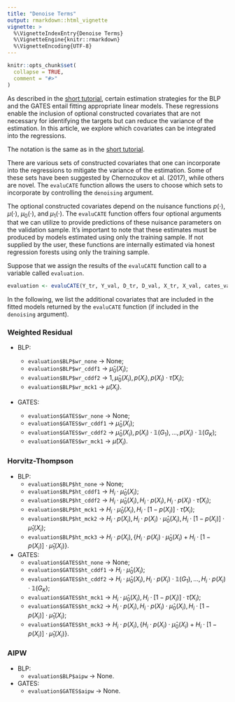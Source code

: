 ```yaml
---
title: "Denoise Terms"
output: rmarkdown::html_vignette
vignette: >
  %\VignetteIndexEntry{Denoise Terms}
  %\VignetteEngine{knitr::rmarkdown}
  %\VignetteEncoding{UTF-8}
---
```


```r
knitr::opts_chunk$set(
  collapse = TRUE,
  comment = "#>"
)
```

As described in the [short tutorial](https://riccardo-df.github.io/evaluCATE/articles/evaluCATE-short-tutorial.html), certain estimation strategies for the BLP and the GATES entail fitting appropriate linear models. These regressions enable the inclusion of optional constructed covariates that are not necessary for identifying the targets but can reduce the variance of the estimation. In this article, we explore which covariates can be integrated into the regressions.

The notation is the same as in the [short tutorial](https://riccardo-df.github.io/evaluCATE/articles/evaluCATE-short-tutorial.html).

There are various sets of constructed covariates that one can incorporate into the regressions to mitigate the variance of the estimation. Some of these sets have been suggested by Chernozukov et al. (2017), while others are novel. The `evaluCATE` function allows the users to choose which sets to incorporate by controlling the `denoising` argument.

The optional constructed covariates depend on the nuisance functions $p ( \cdot )$, $\mu ( \cdot )$, $\mu_0 ( \cdot )$, and $\mu_1 ( \cdot )$. The `evaluCATE` function offers four optional arguments that we can utilize to provide predictions of these nuisance parameters on the validation sample. It's important to note that these estimates must be produced by models estimated using only the training sample. If not supplied by the user, these functions are internally estimated via honest regression forests using only the training sample.

Suppose that we assign the results of the `evaluCATE` function call to a variable called `evaluation`.

```r
evaluation <- evaluCATE(Y_tr, Y_val, D_tr, D_val, X_tr, X_val, cates_val)
```

In the following, we list the additional covariates that are included in the fitted models returned by the `evaluCATE` function (if included in the `denoising` argument). 

### Weighted Residual
- BLP:

  * `evaluation$BLP$wr_none` &rarr; None;
  * `evaluation$BLP$wr_cddf1` &rarr; $\hat{\mu}_0 ( X_i )$;
  * `evaluation$BLP$wr_cddf2` &rarr; $1, \hat{\mu}_0 ( X_i ), p ( X_i ), p ( X_i ) \cdot \hat{\tau} ( X_i )$;
  * `evaluation$BLP$wr_mck1` &rarr; $\hat{\mu} ( X_i )$.

- GATES:
  * `evaluation$GATES$wr_none` &rarr; None;
  * `evaluation$GATES$wr_cddf1` &rarr; $\hat{\mu}_0 ( X_i )$; 
  * `evaluation$GATES$wr_cddf2` &rarr; $\hat{\mu}_0 ( X_i ), p ( X_i ) \cdot \mathbb{1} (G_1), \dots, p ( X_i ) \cdot \mathbb{1} (G_K)$; 
  * `evaluation$GATES$wr_mck1` &rarr; $\hat{\mu} ( X_i )$.
  
### Horvitz-Thompson 
- BLP:
  * `evaluation$BLP$ht_none` &rarr; None;
  * `evaluation$BLP$ht_cddf1` &rarr; $H_i \cdot \hat{\mu}_0 ( X_i )$;
  * `evaluation$BLP$ht_cddf2` &rarr; $H_i \cdot \hat{\mu}_0 ( X_i ), H_i \cdot p ( X_i ), H_i \cdot p ( X_i ) \cdot \hat{\tau} ( X_i )$;
  * `evaluation$BLP$ht_mck1` &rarr; $H_i \cdot \hat{\mu}_0 ( X_i ), H_i \cdot [ 1 - p ( X_i ) ] \cdot \hat{\tau} ( X_i )$;
  * `evaluation$BLP$ht_mck2` &rarr; $H_i \cdot p ( X_i ), H_i \cdot p ( X_i ) \cdot \hat{\mu}_0 ( X_i ), H_i \cdot [ 1 - p ( X_i ) ] \cdot \hat{\mu}_1 ( X_i )$;
  * `evaluation$BLP$ht_mck3` &rarr; $H_i \cdot p ( X_i ), \{ H_i \cdot p ( X_i ) \cdot \hat{\mu}_0 ( X_i ) + H_i \cdot [ 1 - p ( X_i ) ] \cdot \hat{\mu}_1 ( X_i ) \}$.

- GATES:
  * `evaluation$GATES$ht_none` &rarr; None;
  * `evaluation$GATES$ht_cddf1` &rarr; $H_i \cdot \hat{\mu}_0 ( X_i )$; 
  * `evaluation$GATES$ht_cddf2` &rarr; $H_i \cdot \hat{\mu}_0 ( X_i ), H_i \cdot p ( X_i ) \cdot \mathbb{1} (G_1), \dots, H_i \cdot p ( X_i ) \cdot \mathbb{1} (G_K)$; 
  * `evaluation$GATES$ht_mck1` &rarr; $H_i \cdot \hat{\mu}_0 ( X_i ), H_i \cdot [ 1 - p ( X_i ) ] \cdot \hat{\tau} ( X_i )$; 
  * `evaluation$GATES$ht_mck2` &rarr; $H_i \cdot p ( X_i ), H_i \cdot p ( X_i ) \cdot \hat{\mu}_0 ( X_i ), H_i \cdot [ 1 - p ( X_i ) ] \cdot \hat{\mu}_1 ( X_i )$; 
  * `evaluation$GATES$ht_mck3` &rarr; $H_i \cdot p ( X_i ), \{ H_i \cdot p ( X_i ) \cdot \hat{\mu}_0 ( X_i ) + H_i \cdot [ 1 - p ( X_i ) ] \cdot \hat{\mu}_1 ( X_i ) \}$. 
  
### AIPW
- BLP:
  * `evaluation$BLP$aipw` &rarr; None.
  
- GATES:
  * `evaluation$GATES$aipw` &rarr; None.
